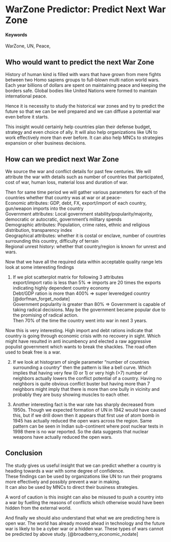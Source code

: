 # WarZone Predictor: Predict Next War Zone {#WarZone-Predictor}

#### Keywords {-}

WarZone, UN, Peace, 

## Who would want to predict the next War Zone

History of human kind is filled with wars that have grown from mere fights between two Homo sapiens groups to full-blown multi nation world wars. Each year billions of dollars are spent on maintaining peace and keeping the borders safe. Global bodies like United Nations were formed to maintain international peace. 

Hence it is necessity to study the historical war zones and try to predict the future so that we can be well prepared and we can diffuse a potential war even before it starts.

This insight would certainly help countries plan their defense budget, strategy and even choice of ally. It will also help organizations like UN to work effectively more than ever before. It can also help MNCs to strategies expansion or oher business decisions.

## How can we predict next War Zone

We source the war and conflict details for past few centuries. We will attribute the war with details such as number of countries that participated, cost of war, human loss, material loss and duration of war.

Then for same time period we will gather various parameters for each of the countries whether that country was at war or at peace-   
Economic attributes: GDP, debt, FX, export/import of each country, gun/weapon imports into the country   
Government attributes: Local government stability/popularity/majority, democratic or autocratic, government's military spends   
Demographic attributes: Population, crime rates, ethnic and religious distribution, transparency index   
Geographical attributes: whether it is costal or enclave, number of countries surrounding this country, difficulty of terrain  
Regional unrest history: whether that country/region is known for unrest and wars.  

Now that we have all the required data within acceptable quality range lets look at some interesting findings  

1. If we plot scatterplot matrix for following 3 attributes  
export/import ratio is less than 5% => imports are 20 times the exports indicating highly dependent country economy  
Debt/GDP ration is more than 400% => super leveredged country [@dorfman_forget_nodate]  
Government popularity is greater than 80% => Government is capable of taking radical decisions. May be the government became popular due to the promising of radical action.  
Then 70% of the time the country went into war in next 3 years.  

Now this is very interesting. High import and debt rations indicate that country is going through economic crisis with no recovery in sight. Which might have resulted in anti incumbency and elected a raw aggressive populist government which wants to break the shackles. The road often used to beak free is a war.

2. If we look at histogram of single parameter "number of countries surrounding a country" then the pattern is like a bell curve. Which implies that having very few (0 or 1) or very high (>7) number of neighbors actually lowers the conflict potential of a country. Having no neighbors is quite obvious conflict buster but having more than 7 neighbors might imply that there is more than one bully in vicinity and probably they are busy showing muscles to each other.

3. Another interesting fact is the war rate has sharply decreased from 1950s. Though we expected formation of UN in 1942 would have caused this, but if we drill down then it appears that first use of atom bomb in 1945 has actually reduced the open wars across the region. Same pattern can be seen in Indian sub-continent where post nuclear tests in 1998 there is no war reported. So the data suggests that nuclear weapons have actually reduced the open wars.


## Conclusion

The study gives us useful insight that we can predict whether a country is heading towards a war with some degree of confidence.  
These findings can be used by organizations like UN to run their programs more effectively and possibly prevent a war in making.  
It can also be used by MNCs to direct their business strategies. 

A word of caution is this insight can also be misused to push a country into a war by fuelling the reasons of conflicts which otherwise would have been hidden from the external world.

And finally we should also understand that what we are predicting here is open war. The world has already moved ahead in technology and the future war is likely to be a cyber war or a hidden war. These types of wars cannot be predicted by above study.
[@broadberry_economic_nodate]
